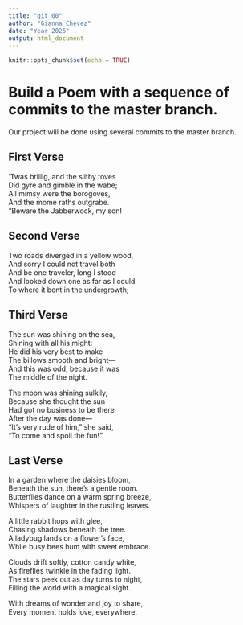 ```yaml
---
title: "git_00"
author: "Gianna Chevez"
date: "Year 2025"
output: html_document
---
```


```r
knitr::opts_chunk$set(echo = TRUE)
```
# Build a Poem with a sequence of commits to the master branch.
Our project will be done using several commits to the master branch.
<!-- Do not modify or change any text in "!--" bracketed areas such as this --- these are instructions to
you, if you change any of this the git program will notice it and compromise your git merging strategy !-->

## First Verse 
<!--Put the first five lines of a poem by Lewis Carrol in this section!-->
’Twas brillig, and the slithy toves     
Did gyre and gimble in the wabe;     
All mimsy were the borogoves,     
And the mome raths outgrabe.     
“Beware the Jabberwock, my son!     

## Second Verse
<!--Put the first five lines of a poem by Robert Frost here!-->
Two roads diverged in a yellow wood,     
And sorry I could not travel both     
And be one traveler, long I stood     
And looked down one as far as I could     
To where it bent in the undergrowth;     

## Third Verse
<!--Put the first two verses of The Walrus and the Carpenter here!-->
The sun was shining on the sea,     
Shining with all his might:      
He did his very best to make     
The billows smooth and bright—     
And this was odd, because it was      
The middle of the night.     

The moon was shining sulkily,     
Because she thought the sun     
Had got no business to be there     
After the day was done—     
"It's very rude of him," she said,     
"To come and spoil the fun!"     

## Last Verse
<!--Put a short poem of your choice 8-20 lines,here!-->
In a garden where the daisies bloom,     
Beneath the sun, there’s a gentle room.     
Butterflies dance on a warm spring breeze,    
Whispers of laughter in the rustling leaves.        

A little rabbit hops with glee,       
Chasing shadows beneath the tree.       
A ladybug lands on a flower’s face,      
While busy bees hum with sweet embrace.      

Clouds drift softly, cotton candy white,     
As fireflies twinkle in the fading light.     
The stars peek out as day turns to night,     
Filling the world with a magical sight.     

With dreams of wonder and joy to share,     
Every moment holds love, everywhere.          
